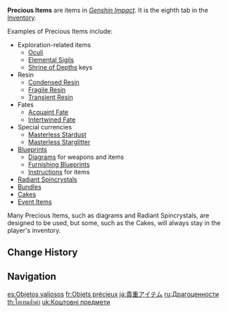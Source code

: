 {{Terminology Infobox
|image        = Icon Inventory Precious Items.png
|type         = Item Types
|type2        = Inventory Categories
}}
'''Precious Items''' are items in ''[[Genshin Impact]]''. It is the eighth tab in the [[Inventory]].

Examples of Precious Items include:
* Exploration-related items
** [[Oculi]]
** [[Elemental Sigils]]
** [[Shrine of Depths]] keys
* Resin
** [[Condensed Resin]]
** [[Fragile Resin]]
** [[Transient Resin]]
* Fates
** [[Acquaint Fate]]
** [[Intertwined Fate]]
* Special currencies
** [[Masterless Stardust]]
** [[Masterless Starglitter]]
* [[Blueprint (Disambiguation)|Blueprints]]
** [[Diagram]]s for weapons and items
** [[Furnishing Blueprint]]s
** [[Instructions]] for items
* [[Radiant Spincrystals]]
* [[Bundles]]
* [[Cake for Traveler|Cakes]]
* [[Event Item]]s

Many Precious Items, such as diagrams and Radiant Spincrystals, are designed to be used, but some, such as the Cakes, will always stay in the player's inventory.

==Change History==
{{Change History|1.0}}

==Navigation==
{{Precious Navbox|Item}}

[[Category:Precious Items| ]]

[[es:Objetos valiosos]]
[[fr:Objets précieux]]
[[ja:貴重アイテム]]
[[ru:Драгоценности]]
[[th:ไอเทมล้ำค่า]]
[[uk:Коштовні предмети]]